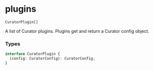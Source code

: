 # plugins

`CuratorPlugin[]`

A list of Curator plugins. Plugins get and return a Curator config object.

### Types

```ts
interface CuratorPlugin {
  (config: CuratorConfig): CuratorConfig;
}
```
